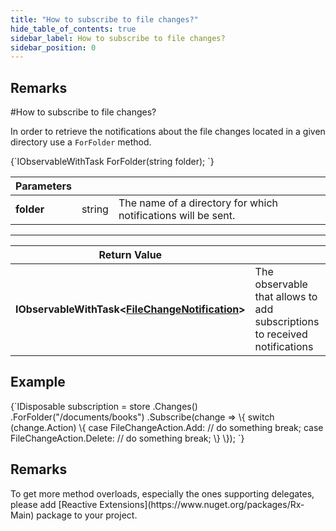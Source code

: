 ---
title: "How to subscribe to file changes?"
hide_table_of_contents: true
sidebar_label: How to subscribe to file changes?
sidebar_position: 0
---




## Remarks
<LanguageSwitcher supportedLanguages={supportedLanguages} />
<LanguageContent language="csharp">
#How to subscribe to file changes?

In order to retrieve the notifications about the file changes located in a given directory use  a `ForFolder` method.



<TabItem value="for_folder_1" label="for_folder_1">
<CodeBlock language="csharp">
{`IObservableWithTask<FileChangeNotification> ForFolder(string folder);
`}
</CodeBlock>
</TabItem>

| Parameters | | |
| ------------- | ------------- | ----- |
| **folder** | string | The name of a directory for which notifications will be sent. |

---

| Return Value | |
| ------------- | ------------- |
| **IObservableWithTask&lt;[FileChangeNotification](../../../glossary/file-change-notification.mdx)&gt;** | The observable that allows to add subscriptions to received notifications |

## Example

<TabItem value="for_folder_2" label="for_folder_2">
<CodeBlock language="csharp">
{`IDisposable subscription = store
	.Changes()
	.ForFolder("/documents/books")
	.Subscribe(change =>
	\{
		switch (change.Action)
		\{
			case FileChangeAction.Add:
				// do something
				break;
			case FileChangeAction.Delete:
				// do something
				break;
		\}
	\});
`}
</CodeBlock>
</TabItem>

## Remarks

<Admonition type="info" title="Info">
To get more method overloads, especially the ones supporting delegates, please add [Reactive Extensions](https://www.nuget.org/packages/Rx-Main) package to your project.
</Admonition>

</LanguageContent>

<!---

-->
